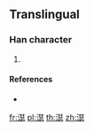 {{character info/new}}
==Translingual==

===Han character===
{{Han char|rn=85|rad=水|as=13|sn=16|four=31131|canj=EMGH}}

# {{defn|Han|sort=水13}}

====References====
* {{Han ref|kx=0655.200|dkj=18472|hdz=31752.030|uh=6FCF|ud=28623|bh=E9FC|bd=59900}}

[[fr:濏]]
[[pl:濏]]
[[th:濏]]
[[zh:濏]]